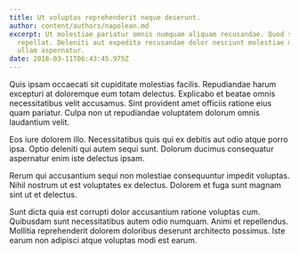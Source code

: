 ```yaml
---
title: Ut voluptas reprehenderit neque deserunt.
author: content/authors/napolean.md
excerpt: Ut molestiae pariatur omnis numquam aliquam recusandae. Quod suscipit
  repellat. Deleniti aut expedita recusandae dolor nesciunt molestiae mollitia
  ullam aspernatur.
date: 2018-03-11T06:43:45.975Z
---
```

Quis ipsam occaecati sit cupiditate molestias facilis. Repudiandae harum excepturi at doloremque eum totam delectus. Explicabo et beatae omnis necessitatibus velit accusamus. Sint provident amet officiis ratione eius quam pariatur. Culpa non ut repudiandae voluptatem dolorum omnis laudantium velit.
 Eos iure dolorem illo. Necessitatibus quis qui ex debitis aut odio atque porro ipsa. Optio deleniti qui autem sequi sunt. Dolorum ducimus consequatur aspernatur enim iste delectus ipsam.
 Rerum qui accusantium sequi non molestiae consequuntur impedit voluptas. Nihil nostrum ut est voluptates ex delectus. Dolorem et fuga sunt magnam sint ut et delectus.
 Sunt dicta quia est corrupti dolor accusantium ratione voluptas cum. Quibusdam sunt necessitatibus autem odio numquam. Animi et repellendus. Mollitia reprehenderit dolorem doloribus deserunt architecto possimus. Iste earum non adipisci atque voluptas modi est earum.